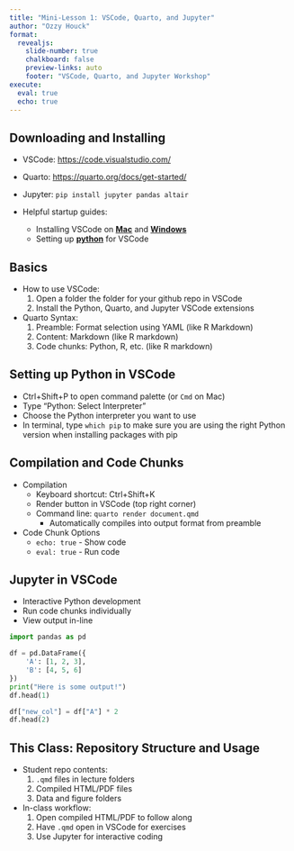 ```yaml
---
title: "Mini-Lesson 1: VSCode, Quarto, and Jupyter"
author: "Ozzy Houck"
format:
  revealjs:
    slide-number: true
    chalkboard: false 
    preview-links: auto
    footer: "VSCode, Quarto, and Jupyter Workshop"
execute:
  eval: true
  echo: true
---
```


## Downloading and Installing

- VSCode: [https://code.visualstudio.com/](https://code.visualstudio.com/)
- Quarto: [https://quarto.org/docs/get-started/](https://quarto.org/docs/get-started/)
- Jupyter: `pip install jupyter pandas altair`

- Helpful startup guides:
  - Installing VSCode on **[Mac](https://code.visualstudio.com/docs/languages/python)** and **[Windows](https://code.visualstudio.com/docs/languages/python)**
  - Setting up **[python](https://code.visualstudio.com/docs/languages/python)** for VSCode 


## Basics 
<!-- How to comment --->
<!-- Notice how both numbering methods work --->
- How to use VSCode:
  1. Open a folder the folder for your github repo in VSCode
  1. Install the Python, Quarto, and Jupyter VSCode extensions

- Quarto Syntax: 
  1. Preamble: Format selection using YAML (like R Markdown)
  2. Content: Markdown (like R markdown)
  3. Code chunks: Python, R, etc. (like R markdown)

## Setting up Python in VSCode
- Ctrl+Shift+P to open command palette (or `Cmd` on Mac)
- Type "Python: Select Interpreter"
- Choose the Python interpreter you want to use
- In terminal, type `which pip` to make sure you are using the right Python version when installing packages with pip

## Compilation and Code Chunks 

- Compilation
  - Keyboard shortcut: Ctrl+Shift+K
  - Render button in VSCode (top right corner)
  - Command line: `quarto render document.qmd`
    - Automatically compiles into output format from preamble

- Code Chunk Options
  - `echo: true` - Show code
  - `eval: true` - Run code


## Jupyter in VSCode

- Interactive Python development
- Run code chunks individually
- View output in-line

```python
import pandas as pd

df = pd.DataFrame({
    'A': [1, 2, 3],
    'B': [4, 5, 6]
})
print("Here is some output!")
df.head(1)

df["new_col"] = df["A"] * 2
df.head(2)
```

## This Class: Repository Structure and Usage

- Student repo contents:
  1. `.qmd` files in lecture folders
  2. Compiled HTML/PDF files
  3. Data and figure folders

- In-class workflow:
  1. Open compiled HTML/PDF to follow along
  2. Have `.qmd` open in VSCode for exercises
  3. Use Jupyter for interactive coding

<!--  Alternative YAML
---
  revealjs:
    slide-number: true
    chalkboard: false 
    preview-links: auto
    footer: "VSCode, Quarto, and Jupyter Workshop"
  html:
    toc: true
    number-sections: true
    html-math-method: katex
  beamer:
    theme: Madrid
    colortheme: dolphin
    fonttheme: structurebold
    navigation: horizontal
    section-titles: true
  pdf:
    documentclass: article
    papersize: letter
    toc: true
    number-sections: true
    colorlinks: true
--- -->